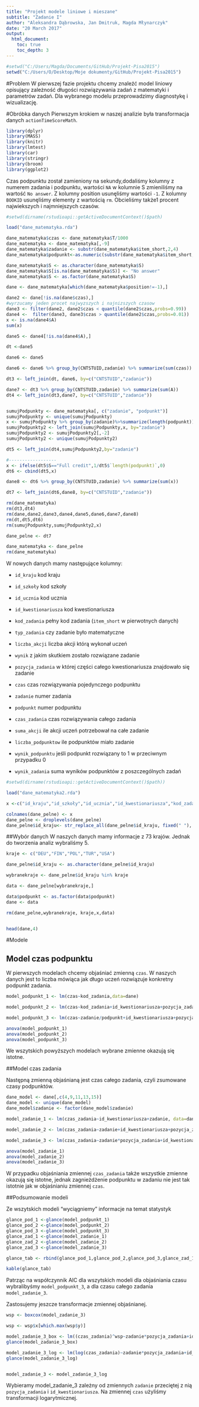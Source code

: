 ---
title: "Projekt modele liniowe i mieszane"
subtitle: "Zadanie I"
author: "Aleksandra Dąbrowska, Jan Dmitruk, Magda Młynarczyk"
date: "20 March 2017"
output:
  html_document:
    toc: true
    toc_depth: 3
---
```{r "setup", include=FALSE}
#setwd("C:/Users/Magda/Documents/GitHub/Projekt-Pisa2015")
setwd("C:/Users/O/Desktop/Moje dokumenty/GitHub/Projekt-Pisa2015")
```

#Problem
W pierwszej fazie projektu chcemy znaleźć model liniowy opisujący zależność długości rozwiązywania zadań z matematyki i parametrów zadań. Dla wybranego modelu przeprowadzimy diagnostykę i wizualizację.


#Obróbka danych
Pierwszym krokiem w naszej analizie była transformacja danych `actionTimeScoreMath`.

```{r biblioteki, message=FALSE,warnings=FALSE}
library(dplyr)
library(MASS)
library(knitr)
library(lmtest)
library(car)
library(stringr)
library(broom)
library(ggplot2)

```

Czas podpunktu został zamieniony na sekundy,dodaliśmy kolumny z numerem zadania i podpunktu, wartości `NA` w kolumnie S zmieniliśmy na wartość `No answer`. Z kolumny position usunęliśmy wartości `-1`. Z kolumny `BOOKID` usunęliśmy elementy z wartością `rm`. Obcieliśmy także1 procent najwiekszych i najmniejszych czasów.
```{r dane, eval=FALSE, include=FALSE}

#setwd(dirname(rstudioapi::getActiveDocumentContext()$path)

load("dane_matematyka.rda")

dane_matematyka$czas <- dane_matematyka$T/1000
dane_matematyka <- dane_matematyka[,-9]
dane_matematyka$zadanie <- substr(dane_matematyka$item_short,2,4)
dane_matematyka$podpunkt<-as.numeric(substr(dane_matematyka$item_short,6,7))

dane_matematyka$S <- as.character(dane_matematyka$S)
dane_matematyka$S[is.na(dane_matematyka$S)] <- "No answer"
dane_matematyka$S <- as.factor(dane_matematyka$S)

dane <- dane_matematyka[which(dane_matematyka$position!=-1),]

dane2 <- dane[!is.na(dane$czas),]
#wyrzucamy jeden procet najwyzszych i najnizszych czasow
dane3 <- filter(dane2, dane2$czas < quantile(dane2$czas,probs=0.99))
dane4 <-  filter(dane3, dane3$czas > quantile(dane2$czas,probs=0.01))
x <- is.na(dane4$A)
sum(x)

dane5 <- dane4[!is.na(dane4$A),]

dt <-dane5

dane6 <- dane5

dane6 <- dane6 %>% group_by(CNTSTUID,zadanie) %>% summarize(sum(czas))

dt3 <- left_join(dt, dane6, by=c("CNTSTUID","zadanie"))

dane7 <- dt3 %>% group_by(CNTSTUID,zadanie) %>% summarize(sum(A))
dt4 <- left_join(dt3,dane7, by=c("CNTSTUID","zadanie"))


sumujPodpunkty <- dane_matematyka[, c("zadanie", "podpunkt")]
sumujPodpunkty <- unique(sumujPodpunkty)
x <- sumujPodpunkty %>% group_by(zadanie)%>%summarize(length(podpunkt))
sumujPodpunkty2 <- left_join(sumujPodpunkty,x, by="zadanie")
sumujPodpunkty2 <- sumujPodpunkty2[,-2]
sumujPodpunkty2 <- unique(sumujPodpunkty2)

dt5 <- left_join(dt4,sumujPodpunkty2,by="zadanie")

#------------------
x <- ifelse(dt5$S=="Full credit",1/dt5$`length(podpunkt)`,0)
dt6 <- cbind(dt5,x)

dane8 <- dt6 %>% group_by(CNTSTUID,zadanie) %>% summarize(sum(x))

dt7 <- left_join(dt6,dane8, by=c("CNTSTUID","zadanie"))

rm(dane_matematyka)
rm(dt3,dt4)
rm(dane,dane2,dane3,dane4,dane5,dane6,dane7,dane8)
rm(dt,dt5,dt6)
rm(sumujPodpunkty,sumujPodpunkty2,x)

dane_pelne <- dt7

dane_matematyka <- dane_pelne
rm(dane_matematyka)
```

W nowych danych mamy następujące kolumny:

* `id_kraju` kod kraju

* `id_szkoły` kod szkoły

* `id_ucznia` kod ucznia

* `id_kwestionariusza` kod kwestionariusza
 
* `kod_zadania` pełny kod zadania (`item_short` w pierwotnych danych)

* `typ_zadania` czy zadanie było matematyczne

* `liczba_akcji` liczba akcji którą wykonał uczeń

* `wynik` z jakim skutkiem zostało rozwiązane zadanie

* `pozycja_zadania` w której części całego kwestionariusza znajdowało się zadanie

* `czas` czas rozwiązywania pojedynczego podpunktu

* `zadanie` numer zadania

* `podpunkt` numer podpunktu

* `czas_zadania` czas rozwiązywania całego zadania

* `suma_akcji` ile akcji uczeń potrzebował na całe zadanie

* `liczba_podpunktow` ile podpunktów miało zadanie

* `wynik_podpunktu` jeśli podpunkt rozwiązany to 1 w przeciwnym przypadku 0

* `wynik_zadania` suma wyników podpunktów z poszczególnych zadań
  
```{r}
#setwd(dirname(rstudioapi::getActiveDocumentContext()$path))

load("dane_matematyka2.rda")

x <-c("id_kraju","id_szkoły","id_ucznia","id_kwestionariusza","kod_zadania","typ_zadania","liczba_akcji","wynik","pozycja_zadania","czas","zadanie","podpunkt","czas_zadania","suma_akcji","liczba_podpunktow","wynik_podpunktu","wynik_zadania")

colnames(dane_pelne) <- x
dane_pelne <- droplevels(dane_pelne)
dane_pelne$id_kraju<- str_replace_all(dane_pelne$id_kraju, fixed(" "), "")
```

##Wybór danych
W naszych danych mamy informacje z 73 krajów. Jednak do tworzenia analiz wybraliśmy 5.

```{r kraje}
kraje <- c("DEU","FIN","POL","TUR","USA")

dane_pelne$id_kraju <- as.character(dane_pelne$id_kraju)

wybranekraje <- dane_pelne$id_kraju %in% kraje

data <- dane_pelne[wybranekraje,]

data$podpunkt <- as.factor(data$podpunkt)
dane <- data

rm(dane_pelne,wybranekraje, kraje,x,data)


head(dane,4)
```

#Modele

## Model czas podpunktu

W pierwszych modelach chcemy objaśniać zmienną `czas`. W naszych danych jest to liczba mówiąca jak długo uczeń rozwiązuje konkretny podpunkt zadania.

```{r wybor modelu czas podpunktu}
model_podpunkt_1 <- lm(czas~kod_zadania,data=dane)

model_podpunkt_2 <- lm(czas~kod_zadania+id_kwestionariusza+pozycja_zadania, data = dane)

model_podpunkt_3 <- lm(czas~zadanie/podpunkt+id_kwestionariusza+pozycja_zadania, data = dane)
```

```{r istotnosc zmiennych czas podpunktu}
anova(model_podpunkt_1)
anova(model_podpunkt_2)
anova(model_podpunkt_3)
```

We wszytskich powyższych modelach wybrane zmienne okazują się istotne.

##Model czas zadania

Następną zmienną objaśnianą jest czas całego zadania, czyli zsumowane czasy podpunktów.

```{r wybor modelu czas zadania}

dane_model <- dane[,c(4,9,11,13,15)]
dane_model <- unique(dane_model)
dane_model$zadanie <- factor(dane_model$zadanie)

model_zadanie_1 <- lm(czas_zadania~id_kwestionariusza+zadanie, data=dane_model)

model_zadanie_2 <- lm(czas_zadania~zadanie+id_kwestionariusza+pozycja_zadania, data = dane_model)

model_zadanie_3 <- lm(czas_zadania~zadanie*pozycja_zadania+id_kwestionariusza, data = dane_model)

```

```{r istotnosc zmiennych czas zadania}
anova(model_zadanie_1)
anova(model_zadanie_2)
anova(model_zadanie_3)
```

W przypadku objaśniania zmiennej `czas_zadania` także wszystkie zmienne okazują się istotne, jednak zagnieżdżenie podpunktu w zadaniu nie jest tak istotnie jak w objaśnianiu zmiennej `czas`.

##Podsumowanie modeli

Ze wszytskich modeli "wyciągniemy" informacje na temat statystyk
```{r tabela statystyk}
glance_pod_1 <-glance(model_podpunkt_1)
glance_pod_2 <-glance(model_podpunkt_2)
glance_pod_3 <-glance(model_podpunkt_3)
glance_zad_1 <-glance(model_zadanie_1)
glance_zad_2 <-glance(model_zadanie_2)
glance_zad_3 <-glance(model_zadanie_3)

glance_tab <- rbind(glance_pod_1,glance_pod_2,glance_pod_3,glance_zad_1,glance_zad_2,glance_zad_3)

kable(glance_tab)


```

Patrząc na współczynnik AIC dla wszytskich modeli dla objaśniania czasu wybralibyśmy `model_podpunkt_3`, a dla czasu całego zadania `model_zadanie_3`.

Zastosujemy jeszcze transformacje zmiennej objaśnianej.

```{r transformacje modelu}

wsp <- boxcox(model_zadanie_3)

wsp <- wsp$x[which.max(wsp$y)]

model_zadanie_3_box <- lm((czas_zadania)^wsp~zadanie*pozycja_zadania+id_kwestionariusza, data = dane_model)
glance(model_zadanie_3_box)

model_zadanie_3_log <- lm(log(czas_zadania)~zadanie*pozycja_zadania+id_kwestionariusza, data = dane_model)
glance(model_zadanie_3_log)


model_zadanie_3 <- model_zadanie_3_log
```


Wybieramy model_zadanie_3 zależny od zmiennych `zadanie` przeciętej z nią `pozycja_zadania` i `id_kwestionariusza`. Na zmiennej `czas` użyliśmy transformacji logarytmicznej.